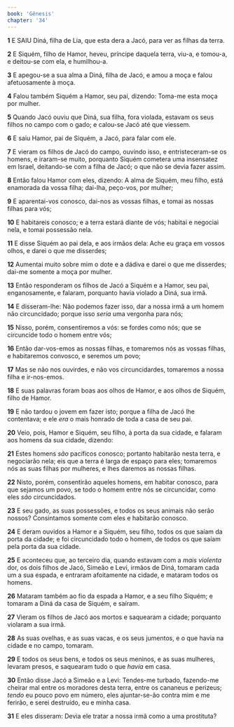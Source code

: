 ```yaml
---
book: 'Gênesis'
chapter: '34'
---
```


**1** E SAIU Diná, filha de Lia, que esta dera a Jacó, para ver as filhas da terra.

**2** E Siquém, filho de Hamor, heveu, príncipe daquela terra, viu-a, e tomou-a, e deitou-se com ela, e humilhou-a.

**3** E apegou-se a sua alma a Diná, filha de Jacó, e amou a moça e falou afetuosamente à moça.

**4** Falou também Siquém a Hamor, seu pai, dizendo: Toma-me esta moça por mulher.

**5** Quando Jacó ouviu que Diná, sua filha, fora violada, estavam os seus filhos no campo com o gado; e calou-se Jacó até que viessem.

**6** E saiu Hamor, pai de Siquém, a Jacó, para falar com ele.

**7** E vieram os filhos de Jacó do campo, ouvindo isso, e entristeceram-se os homens, e iraram-se muito, porquanto Siquém cometera uma insensatez em Israel, deitando-se com a filha de Jacó; o que não se devia fazer assim.

**8** Então falou Hamor com eles, dizendo: A alma de Siquém, meu filho, está enamorada da vossa filha; dai-lha, peço-vos, por mulher;

**9** E aparentai-vos conosco, dai-nos as vossas filhas, e tomai as nossas filhas para vós;

**10** E habitareis conosco; e a terra estará diante de vós; habitai e negociai nela, e tomai possessão nela.

**11** E disse Siquém ao pai dela, e aos irmãos dela: Ache eu graça em vossos olhos, e darei o que me disserdes;

**12** Aumentai muito sobre mim o dote e a dádiva e darei o que me disserdes; dai-me somente a moça por mulher.

**13** Então responderam os filhos de Jacó a Siquém e a Hamor, seu pai, enganosamente, e falaram, porquanto havia violado a Diná, sua irmã.

**14** E disseram-lhe: Não podemos fazer isso, dar a nossa irmã a um homem não circuncidado; porque isso _seria_ uma vergonha para nós;

**15** Nisso, porém, consentiremos a vós: se fordes como nós; que se circuncide todo o homem entre vós;

**16** Então dar-vos-emos as nossas filhas, e tomaremos nós as vossas filhas, e habitaremos convosco, e seremos um povo;

**17** Mas se não nos ouvirdes, e não vos circuncidardes, tomaremos a nossa filha e ir-nos-emos.

**18** E suas palavras foram boas aos olhos de Hamor, e aos olhos de Siquém, filho de Hamor.

**19** E não tardou o jovem em fazer isto; porque a filha de Jacó lhe contentava; e ele _era_ o mais honrado de toda a casa de seu pai.

**20** Veio, pois, Hamor e Siquém, seu filho, à porta da sua cidade, e falaram aos homens da sua cidade, dizendo:

**21** Estes homens _são_ pacíficos conosco; portanto habitarão nesta terra, e negociarão nela; eis que a terra é larga de espaço para eles; tomaremos nós as suas filhas por mulheres, e lhes daremos as nossas filhas.

**22** Nisto, porém, consentirão aqueles homens, em habitar conosco, para que sejamos um povo, se todo o homem entre nós se circuncidar, como eles _são_ circuncidados.

**23** E seu gado, as suas possessões, e todos os seus animais não serão nossos? Consintamos somente com eles e habitarão conosco.

**24** E deram ouvidos a Hamor e a Siquém, seu filho, todos os que saíam da porta da cidade; e foi circuncidado todo o homem, de todos os que saíam pela porta da sua cidade.

**25** E aconteceu que, ao terceiro dia, quando estavam com a _mais violenta_ dor, os dois filhos de Jacó, Simeão e Levi, irmãos de Diná, tomaram cada um a sua espada, e entraram afoitamente na cidade, e mataram todos os homens.

**26** Mataram também ao fio da espada a Hamor, e a seu filho Siquém; e tomaram a Diná da casa de Siquém, e saíram.

**27** Vieram os filhos de Jacó aos mortos e saquearam a cidade; porquanto violaram a sua irmã.

**28** As suas ovelhas, e as suas vacas, e os seus jumentos, e o que havia na cidade e no campo, tomaram.

**29** E todos os seus bens, e todos os seus meninos, e as suas mulheres, levaram presos, e saquearam tudo o que _havia_ em casa.

**30** Então disse Jacó a Simeão e a Levi: Tendes-me turbado, fazendo-me cheirar mal entre os moradores desta terra, entre os cananeus e perizeus; _tendo_ eu pouco povo em número, eles ajuntar-se-ão contra mim e me ferirão, e serei destruído, eu e minha casa.

**31** E eles disseram: Devia ele tratar a nossa irmã como a uma prostituta?
